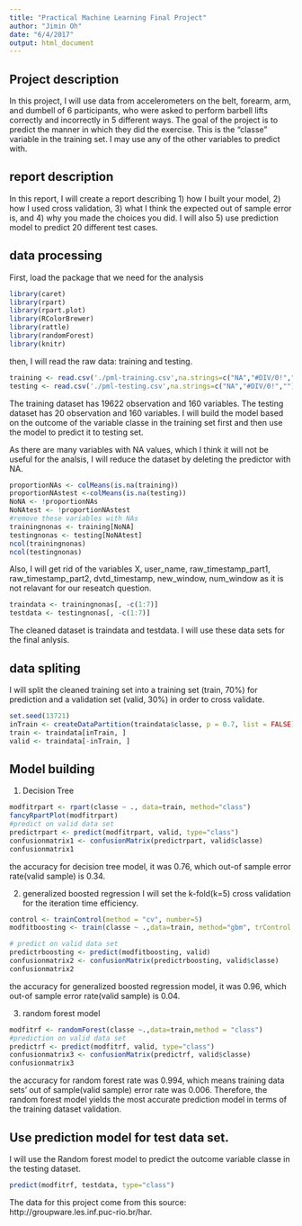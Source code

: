 ```yaml
---
title: "Practical Machine Learning Final Project"
author: "Jimin Oh"
date: "6/4/2017"
output: html_document
---
```


## Project description

In this project, I will use data from accelerometers on the belt, forearm, arm, and dumbell of 6 participants, who were asked to perform barbell lifts correctly and incorrectly in 5 different ways. The goal of the project is to predict the manner in which they did the exercise. This is the "classe" variable in the training set. I may use any of the other variables to predict with.  

## report description

In this report, I will create a report describing 1) how I built your model, 2) how I used cross validation, 3) what I think the expected out of sample error is, and 4) why you made the choices you did. I will also 5) use prediction model to predict 20 different test cases.

## data processing 
First, load the package that we need for the analysis
```r
library(caret)
library(rpart)
library(rpart.plot)
library(RColorBrewer)
library(rattle)
library(randomForest)
library(knitr)
```

then, I will read the raw data: training and testing. 
```r
training <- read.csv('./pml-training.csv',na.strings=c("NA","#DIV/0!",""), header = T)
testing <- read.csv('./pml-testing.csv',na.strings=c("NA","#DIV/0!",""), header=T)
```
The training dataset has 19622 observation and 160 variables. The testing dataset has 20 observation and 160 variables. I will build the model based on the outcome of the variable classe in the training set first and then use the model to predict it to testing set.

As there are many variables with NA values, which I think it will not be useful for the analsis, I will reduce the dataset by deleting the predictor with NA. 
```r
proportionNAs <- colMeans(is.na(training))
proportionNAstest <-colMeans(is.na(testing))
NoNA <- !proportionNAs
NoNAtest <- !proportionNAstest
#remove these variables with NAs
trainingnonas <- training[NoNA]
testingnonas <- testing[NoNAtest]
ncol(trainingnonas)
ncol(testingnonas)
```
Also, I will get rid of the variables X, user_name, raw_timestamp_part1, raw_timestamp_part2, dvtd_timestamp, new_window, num_window as it is not relavant for our reseatch question.
```r
traindata <- trainingnonas[, -c(1:7)]
testdata <- testingnonas[, -c(1:7)]
```
The cleaned dataset is traindata and testdata. I will use these data sets for the final anlysis.

## data spliting
I will split the cleaned training set into a training set (train, 70%) for prediction and a validation set (valid, 30%) in order to cross validate.
```r
set.seed(13721) 
inTrain <- createDataPartition(traindata$classe, p = 0.7, list = FALSE)
train <- traindata[inTrain, ]
valid <- traindata[-inTrain, ]
```
## Model building
1. Decision Tree
```r
modfitrpart <- rpart(classe ~ ., data=train, method="class")
fancyRpartPlot(modfitrpart)
#predict on valid data set
predictrpart <- predict(modfitrpart, valid, type="class")
confusionmatrix1 <- confusionMatrix(predictrpart, valid$classe)
confusionmatrix1
```
the accuracy for decision tree model, it was 0.76, which out-of sample error rate(valid sample) is 0.34.

2. generalized boosted regression
I will set the k-fold(k=5) cross validation for the iteration time efficiency.
```r
control <- trainControl(method = "cv", number=5)
modfitboosting <- train(classe ~ .,data=train, method="gbm", trControl = control)
```
```r
# predict on valid data set
predictrboosting <- predict(modfitboosting, valid)
confusionmatrix2 <- confusionMatrix(predictrboosting, valid$classe)
confusionmatrix2
```
the accuracy for generalized boosted regression model, it was 0.96, which out-of sample error rate(valid sample) is 0.04.

3. random forest model
```r
modfitrf <- randomForest(classe ~.,data=train,method = "class")
#prediction on valid data set 
predictrf <- predict(modfitrf, valid, type="class")
confusionmatrix3 <- confusionMatrix(predictrf, valid$classe)
confusionmatrix3
```
the accuracy for random forest rate was 0.994, which means training data sets' out of sample(valid sample) error rate was 0.006. Therefore, the random forest model yields the most accurate prediction model in terms of the training dataset validation.   

## Use prediction model for test data set. 
I will use the Random forest model to predict the outcome variable classe in the testing dataset.
```r
predict(modfitrf, testdata, type="class")
```
The data for this project come from this source: http://groupware.les.inf.puc-rio.br/har.
